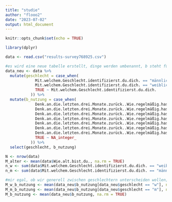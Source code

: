 ```yaml
---
title: "studie"
author: "flooo2"
date: "2023-07-02"
output: html_document
---
```


```r
knitr::opts_chunk$set(echo = TRUE)
```

```r
library(dplyr)

data <- read.csv("results-survey768925.csv")

#es wird eine neue tabelle erstellt, dinge werden umbenannt, b steht für bereal und i für instagram
data_neu <- data %>%
  mutate(geschlecht = case_when(
             Mit.welchem.Geschlecht.identifizierst.du.dich. == "männlich" ~ "m",
             Mit.welchem.Geschlecht.identifizierst.du.dich. == "weiblich" ~ "w",
             TRUE ~ Mit.welchem.Geschlecht.identifizierst.du.dich.
           )) %>%
  mutate(b_nutzung = case_when(
             Denk.an.die.letzten.drei.Monate.zurück..Wie.regelmäßig.hast.du.ein.BeReal.hochgeladen.. == "täglich" ~ 6,
             Denk.an.die.letzten.drei.Monate.zurück..Wie.regelmäßig.hast.du.ein.BeReal.hochgeladen.. == "mehrmals wöchentlich" ~ 5,
             Denk.an.die.letzten.drei.Monate.zurück..Wie.regelmäßig.hast.du.ein.BeReal.hochgeladen.. == "einmal wöchentlich" ~ 4,
             Denk.an.die.letzten.drei.Monate.zurück..Wie.regelmäßig.hast.du.ein.BeReal.hochgeladen.. == "mehrmals monatlich" ~ 3,
             Denk.an.die.letzten.drei.Monate.zurück..Wie.regelmäßig.hast.du.ein.BeReal.hochgeladen.. == "einmal monatlich" ~ 2,
             Denk.an.die.letzten.drei.Monate.zurück..Wie.regelmäßig.hast.du.ein.BeReal.hochgeladen.. == "weniger als einmal monatlich" ~ 1,
             Denk.an.die.letzten.drei.Monate.zurück..Wie.regelmäßig.hast.du.ein.BeReal.hochgeladen.. == "ich benutze BeReal nicht" ~ 0,
             TRUE ~ NA_integer_
           )) %>%
  select(geschlecht, b_nutzung)
```

```r
N <- nrow(data)
M_alter <- mean(data$Wie.alt.bist.du., na.rm = TRUE)
n_w <- sum(data$Mit.welchem.Geschlecht.identifizierst.du.dich. == "weiblich", na.rm = TRUE)
n_m <- sum(data$Mit.welchem.Geschlecht.identifizierst.du.dich. == "männlich", na.rm = TRUE)

#mir egal, ob wir generell zwischen geschlechtern unterscheiden wollen; wollte nur schauen, wie das geht; wahrscheinlich aber schon?
M_w_b_nutzung <- mean(data_neu$b_nutzung[data_neu$geschlecht == "w"], na.rm = TRUE)
M_m_b_nutzung <- mean(data_neu$b_nutzung[data_neu$geschlecht == "m"], na.rm = TRUE)
M_b_nutzung <- mean(data_neu$b_nutzung, na.rm = TRUE)
```



